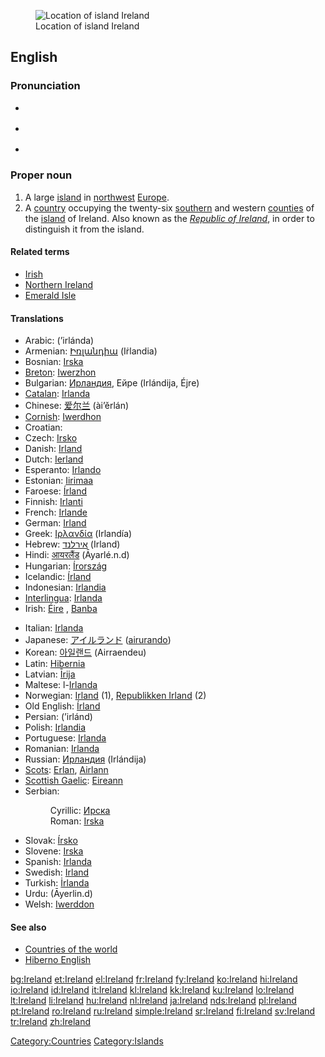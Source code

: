 {{wikipedia}}
[[Image:LocationIslandIreland.png|thumbnail|Location of island Ireland]]
==English==

===Pronunciation===
* {{a|UK}} {{IPA|/ˈaɪə.lənd/}}
* {{a|US}} {{IPA|/ˈaɪɚ.lənd/}}
* {{audio|en-us-Ireland.ogg|Audio (US)}}

===Proper noun===
{{en-proper noun}}

# A large [[island]] in [[northwest]] [[Europe]].
# A [[country]] occupying the twenty-six [[south]]ern and western [[county|counties]] of the [[island]] of Ireland. Also known as the ''[[Republic of Ireland]]'', in order to distinguish it from the island.

====Related terms====
* [[Irish]]
* [[Northern Ireland]]
* [[Emerald Isle]]

====Translations====
{{trans-top|Ireland}}
* Arabic: {{Arab|[[ايرلندا]]}} (’irlánda) {{f}}
* Armenian: [[Իռլանդիա]] (Iṙlandia)
* Bosnian: [[Irska#Bosnian|Irska]] {{f}}
* [[Breton]]: [[Iwerzhon]]
* Bulgarian: [[Ирландия#Bulgarian|Ирландия]], Ейре (Irlándija, Éjre) {{f}}
* [[Catalan]]: [[Irlanda]] {{f}}
* Chinese: [[爱尔兰]] (ài’ěrlán)
* [[Cornish]]: [[Iwerdhon]]
* Croatian: {{t|hr|Irska|alt=Ȋrskā|f}}
* Czech: [[Irsko]]
* Danish: [[Irland]]
* Dutch: [[Ierland]]
* Esperanto: [[Irlando]]
* Estonian: [[Iirimaa]]
* Faroese: [[Írland]]
* Finnish: [[Irlanti]]
* French: [[Irlande]] {{f}}
* German: [[Irland]]
* Greek: [[Ιρλανδία]] (Irlandía) {{f}}
* Hebrew: [[אירלנד]] (Irland)
* Hindi: [[आयरलैंड]] (Āyarlé.n.d)
* Hungarian: [[Írország]]
* Icelandic: [[Írland]] {{n}}
* Indonesian: [[Irlandia]]
* [[Interlingua]]: [[Irlanda]]
* Irish: [[Éire]] {{f}}, [[Banba]] {{f}}
{{trans-mid}}
* Italian: [[Irlanda]] {{f}}
* Japanese: [[アイルランド]] ([[airurando]])
* Korean: [[아일랜드]] (Airraendeu)
* Latin: [[Hibernia]]
* Latvian: [[Īrija]] {{f}}
* Maltese: l-[[Irlanda]]
* Norwegian: [[Irland]] (1), [[Republikken Irland]] (2)
* Old English: [[Írland]]
* Persian: {{fa-Arab|[[ایرلند]]}} (’irlánd)
* Polish: [[Irlandia]] {{f}}
* Portuguese: [[Irlanda]]
* Romanian: [[Irlanda]] {{f}}
* Russian: [[Ирландия]] (Irlándija) {{f}}
* [[Scots]]: [[Erlan]], [[Airlann]]
* [[Scottish Gaelic]]: [[Eireann]] {{f}}
* Serbian:
*: Cyrillic: [[Ирска#Serbian|Ирска]] {{f}}
*: Roman: [[Irska#Serbian|Irska]] {{f}}
* Slovak: [[Írsko]] {{n}}
* Slovene: [[Irska#Slovene|Irska]] {{f}}
* Spanish: [[Irlanda]] {{f}}
* Swedish: [[Irland]] {{n}}
* Turkish: [[İrlanda]]
* Urdu: {{ur-Arab|[[ائرلینڈ|آئرلینڈ]]}} (Āyerlin.d)
* Welsh: [[Iwerddon]] {{f}}
{{trans-bottom}}

====See also====
* [[Appendix:Countries of the world|Countries of the world]]
* [[Hiberno English]]

[[Category:Countries]]
[[Category:Islands]]

[[bg:Ireland]]
[[et:Ireland]]
[[el:Ireland]]
[[fr:Ireland]]
[[fy:Ireland]]
[[ko:Ireland]]
[[hi:Ireland]]
[[io:Ireland]]
[[id:Ireland]]
[[it:Ireland]]
[[kl:Ireland]]
[[kk:Ireland]]
[[ku:Ireland]]
[[lo:Ireland]]
[[lt:Ireland]]
[[li:Ireland]]
[[hu:Ireland]]
[[nl:Ireland]]
[[ja:Ireland]]
[[nds:Ireland]]
[[pl:Ireland]]
[[pt:Ireland]]
[[ro:Ireland]]
[[ru:Ireland]]
[[simple:Ireland]]
[[sr:Ireland]]
[[fi:Ireland]]
[[sv:Ireland]]
[[tr:Ireland]]
[[zh:Ireland]]